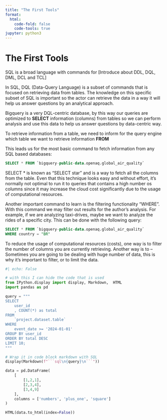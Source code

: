 ```yaml
---
title: "The First Tools"
format:
  html:
    code-fold: false
    code-tools: true
jupyter: python3
---
```



# The First Tools

SQL is a broad language with commands for [Introduce about DDL, DQL, DML, DCL and TCL]


In SQL, DQL (Data-Query Language) is a subset of commands that is focused on retrieving data from tables. The knowledge on this specific subset of SQL is important so the actor can retrieve the data in a way it will help us answer questions by an analytical approach. 

Bigquery is a very DQL-centric database, by this way our queries are optimized to **SELECT** information (columns) from tables so we can perform analysis and use this data to help us answer questions by data-centric way.

To retrieve information from a table, we need to inform for the query engine which table we want to retrieve information **FROM**

This leads us for the most basic command to fetch information from any SQL based databases:

```sql
SELECT * FROM `bigquery-public-data.openaq.global_air_quality`
```

SELECT * is known as "SELECT star" and is a way to fetch all the columns from the table. Even that this technique looks easy and without effort, it's normally not optimal to run it to queries that contains a high number os columns since it may increase the cloud cost significantly due to the usage of computational resources.

<Add figure of bq making computations>

Another important command to learn is the filtering functionality "WHERE". With this command we may filter out results for the author's analysis. For example, if we are analyzing taxi-drives, maybe we want to analyze the rides of a specific city. This can be done with the following query:

```sql
SELECT * FROM `bigquery-public-data.openaq.global_air_quality`
WHERE country = "BR"
```
To reduce the usage of computational resources (costs), one way is to filter the number of columns you are currently retrieving. Another way is to 
-- Sometimes you are going to be dealing with huge number of data, this is why it's important to filter, or to limit the data.

```python
#| echo: False

# with this I can hide the code that is used
from IPython.display import display, Markdown,  HTML
import pandas as pd

query = """
SELECT 
    user_id
    , COUNT(*) as total
FROM 
    `project.dataset.table`
WHERE 
    event_date >= '2024-01-01'
GROUP BY user_id
ORDER BY total DESC
LIMIT 10;
"""

# Wrap it in code block markdown with SQL
display(Markdown(f"```sql\n{query}\n```"))

data = pd.DataFrame(
    [
        [1,2,1],
        [2,3,4],
        [3,4,9]
    ],
    columns = ['numbers', 'plus_one', 'square']
)

HTML(data.to_html(index=False))
```